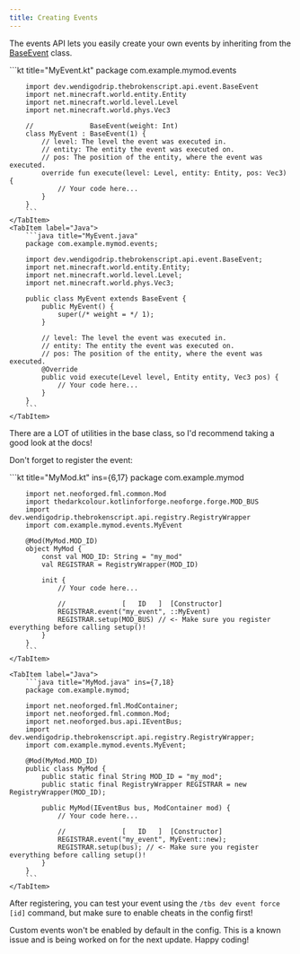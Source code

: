 ```yaml
---
title: Creating Events
---
```



The events API lets you easily create your own events by inheriting from the [BaseEvent](/javadoc/dev/wendigodrip/thebrokenscript/api/event/BaseEvent.html) class.

<Tabs>
    <TabItem label="Kotlin">
        ```kt title="MyEvent.kt"
        package com.example.mymod.events

        import dev.wendigodrip.thebrokenscript.api.event.BaseEvent
        import net.minecraft.world.entity.Entity
        import net.minecraft.world.level.Level
        import net.minecraft.world.phys.Vec3

        //              BaseEvent(weight: Int)
        class MyEvent : BaseEvent(1) {
            // level: The level the event was executed in.
            // entity: The entity the event was executed on.
            // pos: The position of the entity, where the event was executed.
            override fun execute(level: Level, entity: Entity, pos: Vec3) {
                // Your code here...
            }
        }
        ```
    </TabItem>
    <TabItem label="Java">
        ```java title="MyEvent.java"
        package com.example.mymod.events;

        import dev.wendigodrip.thebrokenscript.api.event.BaseEvent;
        import net.minecraft.world.entity.Entity;
        import net.minecraft.world.level.Level;
        import net.minecraft.world.phys.Vec3;

        public class MyEvent extends BaseEvent {
            public MyEvent() {
                super(/* weight = */ 1);
            }

            // level: The level the event was executed in.
            // entity: The entity the event was executed on.
            // pos: The position of the entity, where the event was executed.
            @Override
            public void execute(Level level, Entity entity, Vec3 pos) {
                // Your code here...
            }
        }
        ```
    </TabItem>
</Tabs>

There are a LOT of utilities in the base class, so I'd recommend taking a good look at the docs!

Don't forget to register the event:

<Tabs>
    <TabItem label="Kotlin">
        ```kt title="MyMod.kt" ins={6,17}
        package com.example.mymod

        import net.neoforged.fml.common.Mod
        import thedarkcolour.kotlinforforge.neoforge.forge.MOD_BUS
        import dev.wendigodrip.thebrokenscript.api.registry.RegistryWrapper
        import com.example.mymod.events.MyEvent

        @Mod(MyMod.MOD_ID)
        object MyMod {
            const val MOD_ID: String = "my_mod"
            val REGISTRAR = RegistryWrapper(MOD_ID)

            init {
                // Your code here...

                //              [   ID   ]  [Constructor]
                REGISTRAR.event("my_event", ::MyEvent)
                REGISTRAR.setup(MOD_BUS) // <- Make sure you register everything before calling setup()!
            }
        }
        ```
    </TabItem>

    <TabItem label="Java">
        ```java title="MyMod.java" ins={7,18}
        package com.example.mymod;

        import net.neoforged.fml.ModContainer;
        import net.neoforged.fml.common.Mod;
        import net.neoforged.bus.api.IEventBus;
        import dev.wendigodrip.thebrokenscript.api.registry.RegistryWrapper;
        import com.example.mymod.events.MyEvent;

        @Mod(MyMod.MOD_ID)
        public class MyMod {
            public static final String MOD_ID = "my_mod";
            public static final RegistryWrapper REGISTRAR = new RegistryWrapper(MOD_ID);

            public MyMod(IEventBus bus, ModContainer mod) {
                // Your code here...

                //              [   ID   ]  [Constructor]
                REGISTRAR.event("my_event", MyEvent::new);
                REGISTRAR.setup(bus); // <- Make sure you register everything before calling setup()!
            }
        }
        ```
    </TabItem>
</Tabs>

After registering, you can test your event using the `/tbs dev event force [id]` command,
but make sure to enable cheats in the config first!

<Aside type="note">
    Custom events won't be enabled by default in the config. This is a known issue and is being worked
    on for the next update. Happy coding!
</Aside>
